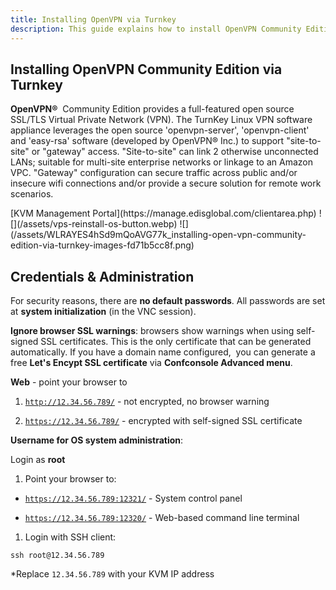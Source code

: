 ```yaml
---
title: Installing OpenVPN via Turnkey
description: This guide explains how to install OpenVPN Community Edition via Turnkey on a VPS.
---
```


## Installing OpenVPN Community Edition via Turnkey

**OpenVPN®**  Community Edition provides a full-featured open source SSL/TLS Virtual Private Network (VPN). The TurnKey Linux VPN software appliance leverages the open source 'openvpn-server', 'openvpn-client' and 'easy-rsa' software (developed by OpenVPN® Inc.) to support "site-to-site" or "gateway" access. "Site-to-site" can link 2 otherwise unconnected LANs; suitable for multi-site enterprise networks or linkage to an Amazon VPC. "Gateway" configuration can secure traffic across public and/or insecure wifi connections and/or provide a secure solution for remote work scenarios.

<Steps>
  <Step title="Log in to your">
    [KVM Management Portal](https://manage.edisglobal.com/clientarea.php)
  </Step>

  <Step title="Locate your VPS in the Services tab" />

  <Step title="Click &#x22;AutoInstall OS&#x22;">
    ![](/assets/vps-reinstall-os-button.webp)
  </Step>

  <Step title="Click on the &#x22;Turnkey Images&#x22; tab" />

  <Step title="Select OpenVPN from the dropdown" />

  <Step title="Click &#x22;Start the installation&#x22;">
    ![](/assets/WLRAYES4hSd9mQoAVG77k_installing-open-vpn-community-edition-via-turnkey-images-fd71b5cc8f.png)
  </Step>

  <Step title="Start a VNC session and finish the installation / configuration of the appliance accordingly." />
</Steps>

###

## Credentials & Administration

For security reasons, there are **no default passwords**. All passwords are set at **system initialization** (in the VNC session).

**Ignore browser SSL warnings**: browsers show warnings when using self-signed SSL certificates. This is the only certificate that can be generated automatically. If you have a domain name configured,  you can generate a free **Let's Encypt SSL certificate** via **Confconsole Advanced menu**.

**Web** - point your browser to

1. [`http://12.34.56.789/`](http://12.34.56.789/) - not encrypted, no browser warning

2. [`https://12.34.56.789/`](https://12.34.56.789/) - encrypted with self-signed SSL certificate

**Username for OS system administration**:

Login as **root**

1. Point your browser to:

* [`https://12.34.56.789:12321/`](https://12.34.56.789:12321/) - System control panel

* [`https://12.34.56.789:12320/`](https://12.34.56.789:12320/) - Web-based command line terminal

1. Login with SSH client:

```shell
ssh root@12.34.56.789
```

\*Replace `12.34.56.789` with your KVM IP address